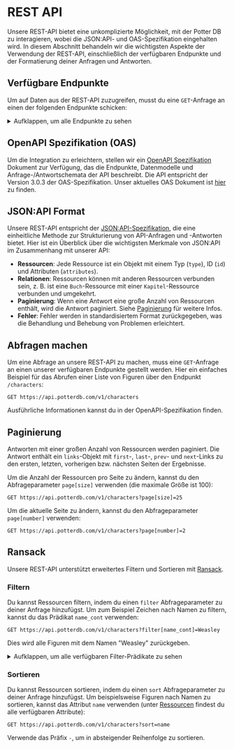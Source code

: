# REST API

Unsere REST-API bietet eine unkomplizierte Möglichkeit, mit der Potter DB zu interagieren, wobei die JSON:API- und OAS-Spezifikation eingehalten wird. In diesem Abschnitt behandeln wir die wichtigsten Aspekte der Verwendung der REST-API, einschließlich der verfügbaren Endpunkte und der Formatierung deiner Anfragen und Antworten.

## Verfügbare Endpunkte

Um auf Daten aus der REST-API zuzugreifen, musst du eine `GET`-Anfrage an einen der folgenden Endpunkte schicken:

<details>
<summary>Aufklappen, um alle Endpunkte zu sehen</summary>

**Bücher**
- `/v1/books`: Abruf einer Liste von Büchern.
- `/v1/books/{id}`: Abruf eines einzelnen Buchs anhand seiner ID.
- `/v1/books/{book_id}/chapters`: Abruf einer Liste von Kapiteln eines bestimmten Buchs.
- `/v1/books/{book_id}/chapters/{id}`: Abruf eines Kapitels eines bestimmten Buchs anhand seiner ID.

**Figuren**
- `/v1/characters`: Abruf einer Liste von Figuren.
- `/v1/characters/{id}`: Abruf einer Figur anhand ihrer ID.

**Filme**
- `/v1/movies`: Abruf einer Liste von Filmen.
- `/v1/movies/{id}`: Abruf eines Films anhand seiner ID.

**Zaubertränke**
- `/v1/potions`: Abruf einer Liste von Zaubertränken.
- `/v1/potions/{id}`: Abruf eines Zaubertranks anhand seiner ID.

**Zaubersprüche**
- `/v1/spells`: Abruf einer Liste von Zaubersprüchen.
- `/v1/spells/{id}`: Abruf eines Zauberspruchs anhand seiner ID.

IDs müssen als UUIDs oder Slugs angegeben werden.

</details>

## OpenAPI Spezifikation (OAS)

Um die Integration zu erleichtern, stellen wir ein [OpenAPI Spezifikation](https://openapis.org) Dokument zur Verfügung, das die Endpunkte, Datenmodelle und Anfrage-/Antwortschemata der API beschreibt.
Die API entspricht der Version 3.0.3 der OAS-Spezifikation.
Unser aktuelles OAS Dokument ist [hier](https://api.potterdb.com/v1/openapi.json) zu finden.

## JSON:API Format

Unsere REST-API entspricht der [JSON:API-Spezifikation](https://jsonapi.org/), die eine einheitliche Methode zur Strukturierung von API-Anfragen und -Antworten bietet. Hier ist ein Überblick über die wichtigsten Merkmale von JSON:API im Zusammenhang mit unserer API:

- **Ressourcen**: Jede Ressource ist ein Objekt mit einem Typ (`type`), ID (`id`) und Attributen (`attributes`).
- **Relationen**: Ressourcen können mit anderen Ressourcen verbunden sein, z. B. ist eine `Buch`-Ressource mit einer `Kapitel`-Ressource verbunden und umgekehrt.
- **Paginierung**: Wenn eine Antwort eine große Anzahl von Ressourcen enthält, wird die Antwort paginiert. Siehe [Paginierung](#paginierung) für weitere Infos.
- **Fehler**: Fehler werden in standardisiertem Format zurückgegeben, was die Behandlung und Behebung von Problemen erleichtert.

## Abfragen machen

Um eine Abfrage an unsere REST-API zu machen, muss eine `GET`-Anfrage an einen unserer verfügbaren Endpunkte gestellt werden.
Hier ein einfaches Beispiel für das Abrufen einer Liste von Figuren über den Endpunkt `/characters`:

```http
GET https://api.potterdb.com/v1/characters
```

Ausführliche Informationen kannst du in der OpenAPI-Spezifikation finden.

## Paginierung

Antworten mit einer großen Anzahl von Ressourcen werden paginiert. Die Antwort enthält ein `links`-Objekt mit `first`-, `last`-, `prev`- und `next`-Links zu den ersten, letzten, vorherigen bzw. nächsten Seiten der Ergebnisse.

Um die Anzahl der Ressourcen pro Seite zu ändern, kannst du den Abfrageparameter `page[size]` verwenden (die maximale Größe ist 100):

```http
GET https://api.potterdb.com/v1/characters?page[size]=25
```

Um die aktuelle Seite zu ändern, kannst du den Abfrageparameter `page[number]` verwenden:

```http
GET https://api.potterdb.com/v1/characters?page[number]=2
```

## Ransack

Unsere REST-API unterstützt erweitertes Filtern und Sortieren mit [Ransack](https://activerecord-hackery.github.io/ransack/).

### Filtern

Du kannst Ressourcen filtern, indem du einen `filter` Abfrageparameter zu deiner Anfrage hinzufügst. Um zum Beispiel Zeichen nach Namen zu filtern, kannst du das Prädikat `name_cont` verwenden:


```http
GET https://api.potterdb.com/v1/characters?filter[name_cont]=Weasley
```

Dies wird alle Figuren mit dem Namen "Weasley" zurückgeben.

<details>
  <summary>Aufklappen, um alle verfügbaren Filter-Prädikate zu sehen</summary>
  - `eq`: gleich
  - `eq_any`: gleich jedem
  - `eq_all`: gleich allen
  - `not_eq`: nicht gleich
  - `not_eq_any`: nicht gleich irgendeinem
  - `not_eq_all`: nicht gleich für alle
  - `matches`: entspricht
  - `matches_any`: passt zu jedem
  - `matches_all`: passt auf alle
  - `does_not_match`: stimmt nicht überein
  - `does_not_match_any`: stimmt mit keinem überein
  - `does_not_match_all`: entspricht nicht allen
  - `lt`: weniger als
  - `lt_any`: weniger als jeder
  - `lt_all`: weniger als alle
  - `lteq`: kleiner als oder gleich
  - `lteq_any`: kleiner oder gleich einem 
  - `lteq_all`: kleiner als oder gleich allen 
  - `gt`: größer als 
  - `gt_any`: größer als jeder
  - `gt_all`: größer als alle 
  - `gteq`: größer als oder gleich 
  - `gteq_any`: größer als oder gleich einem 
  - `gteq_all`: größer als oder gleich allen 
  - `in`: vorhanden 
  - `in_any`: in irgendeinem 
  - `in_all`: in allen
  - `not_in`: nicht vorhanden
  - `not_in_any`: nicht in irgendeinem 
  - `not_in_all`: nicht in allen 
  - `cont`: enthält 
  - `cont_any`: enthält beliebige 
  - `cont_all`: enthält alle 
  - `not_cont`: enthält nicht 
  - `not_cont_any`: enthält keine 
  - `not_cont_all`: enthält nicht alle 
  - `start`: beginnt mit 
  - `start_any`: irgendeiner beginnt mit 
  - `start_all`: alle beginnen mit 
  - `not_start`: beginnt nicht mit 
  - `not_start_any`: irgendeiner beginnt nicht mit
  - `not_start_all`: keiner beginnt mit
  - `end`: endet mit 
  - `end_any`: irgendeiner endet mit 
  - `end_all`: alle enden mit 
  - `not_end`: endet nicht mit 
  - `not_end_any`: irgendeiner endet nicht mit 
  - `not_end_all`: keiner endet mit 
  - `'true'`: ist wahr
  - `'false'`: ist falsch 
  - `present`: ist vorhanden 
  - `blank`: ist leer
  - `'null'`: ist null 
  - `not_null`: ist nicht null
</details>

### Sortieren

Du kannst Ressourcen sortieren, indem du einen `sort` Abfrageparameter zu deiner Anfrage hinzufügst. Um beispielsweise Figuren nach Namen zu sortieren, kannst das Attribut `name` verwenden (unter [Ressourcen](/resourcen) findest du alle verfügbaren Attribute):

```http
GET https://api.potterdb.com/v1/characters?sort=name
```

Verwende das Präfix `-`, um in absteigender Reihenfolge zu sortieren.

